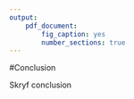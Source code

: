 ---
output: 
    pdf_document:
        fig_caption: yes
        number_sections: true
---

#Conclusion

Skryf conclusion
